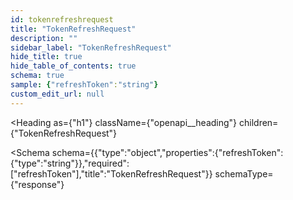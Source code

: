 ```yaml
---
id: tokenrefreshrequest
title: "TokenRefreshRequest"
description: ""
sidebar_label: "TokenRefreshRequest"
hide_title: true
hide_table_of_contents: true
schema: true
sample: {"refreshToken":"string"}
custom_edit_url: null
---
```



<Heading
  as={"h1"}
  className={"openapi__heading"}
  children={"TokenRefreshRequest"}
>
</Heading>





<Schema
  schema={{"type":"object","properties":{"refreshToken":{"type":"string"}},"required":["refreshToken"],"title":"TokenRefreshRequest"}}
  schemaType={"response"}
>
  
</Schema>
            